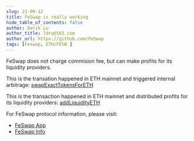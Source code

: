 ```yaml
---
slug: 21-09-12
title: FeSwap is really working
hide_table_of_contents: false
author: Derik Lu
author_title: ldru@163.com
author_url: https://github.com/FeSwap
tags: [Feswap, ETH/FESW ]
---
```


FeSwap does not charge commision fee, but can make profits for its liquidity providers. 

This is the transation happened in ETH mainnet and triggered internal arbitrage:
[swapExactTokensForETH](https://etherscan.io/tx/0xc3b5ccaf55a3d915c5d50b6a14df6e908188a9a3f3c425f8906d7281016a12b6)

This is the transaction happened in ETH mainnet and distributed profits for its liquidity providers:
[addLiquidityETH](https://etherscan.io/tx/0x7e5dae73ea8b2db89f951b5257b387c6a64c346b17fb04ee62193208c1eae458)

For FeSwap protocol information, please visit:<br/>
- [FeSwap App](https://app.feswap.io) <br/>
- [FeSwap Info](https://www.feswap.io)
